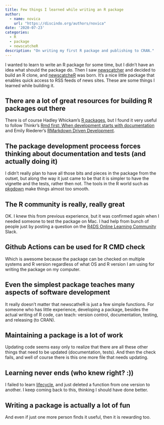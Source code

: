 ```yaml
---
title: Few things I learned while writing an R package
author: 
  - name: novica
    url: "https://discindo.org/authors/novica"
date: '2020-07-23'
categories:
  - R
  - package
  - newscatcheR
description: "On writing my first R package and publishing to CRAN."
---
```


I wanted to learn to write an R package for some time, but I didn't have an idea what should the package do. Then I saw [newscatcher](https://github.com/kotartemiy/newscatcher) and decided to build an R clone, and [newscatcheR](https://github.com/discindo/newscatcheR/) was born. It's a nice little package that enables quick access to RSS feeds of news sites. These are some things I learned while building it.

## There are a lot of great resources for building R packages out there

There is of course Hadley Whickam's [R packages](http://r-pkgs.had.co.nz/), but I found it very useful to follow Thinkr's [Rmd first: When development starts with documentation](https://rtask.thinkr.fr/when-development-starts-with-documentation/) and Emily Riederer's [RMarkdown Driven Development](https://emilyriederer.netlify.app/post/rmarkdown-driven-development/).

## The package development proceess forces thinking about documentation and tests (and actually doing it)

I didn't really plan to have all those bits and pieces in the package from the outset, but along the way it just came to be that it is simpler to have the vignette and the tests, rather then not. The tools in the R world such as [pkgdown](https://pkgdown.r-lib.org/) make things almost too smooth. 

## The R community is really, really great

OK. I knew this from previous experience, but it was confirmed again when I needed someone to test the package on Mac. I had help from bunch of people just by posting a question on the [R4DS Online Learning Community](https://www.rfordatasci.com/) Slack.

## Github Actions can be used for R CMD check

Which is awesome because the package can be checked on multiple systems and R version regardless of what OS and R version I am using for writing the package on my computer. 

## Even the simplest package teaches many aspects of software development

It really doesn't matter that newscatheR is just a few simple functions. For someone who has little experience, developing a package, besides the actual writing of R code, can teach: version control, documentation, testing, and releasing (to CRAN).

## Maintaining a package is a lot of work

Updating code seems easy only to realize that there are all these other things that need to be updated (documentation, tests). And then the check fails, and well of course there is this one more file that needs updating. 

## Learning never ends (who knew right? :))

I failed to learn [lifecycle](https://github.com/r-lib/lifecycle/), and just deleted a function from one version to another. I keep coming back to this, thinking I should have done better.

## Writing a package is actually a lot of fun

And even if just one more person finds it useful, then it is rewarding too.